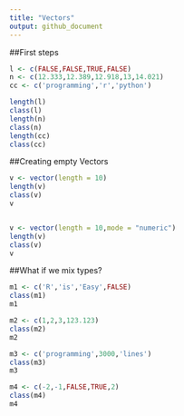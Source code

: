 ```yaml
---
title: "Vectors"
output: github_document
---
```


##First steps
```r

l <- c(FALSE,FALSE,TRUE,FALSE)
n <- c(12.333,12.389,12.918,13,14.021)
cc <- c('programming','r','python')

length(l)
class(l) 
length(n)
class(n)
length(cc)
class(cc)

```


##Creating empty Vectors
```r

v <- vector(length = 10)
length(v)
class(v)
v


v <- vector(length = 10,mode = "numeric")
length(v)
class(v)
v


```


##What if we mix types?
```r

m1 <- c('R','is','Easy',FALSE)
class(m1) 
m1

m2 <- c(1,2,3,123.123)
class(m2)
m2

m3 <- c('programming',3000,'lines')
class(m3)
m3

m4 <- c(-2,-1,FALSE,TRUE,2)
class(m4)
m4


```